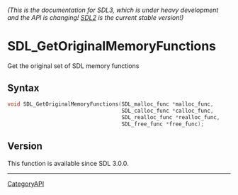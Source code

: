 ====== (This is the documentation for SDL3, which is under heavy development and the API is changing! [https://wiki.libsdl.org/ SDL2] is the current stable version!) ======
= SDL_GetOriginalMemoryFunctions =

Get the original set of SDL memory functions 

== Syntax ==

<syntaxhighlight lang='c'>
void SDL_GetOriginalMemoryFunctions(SDL_malloc_func *malloc_func,
                                    SDL_calloc_func *calloc_func,
                                    SDL_realloc_func *realloc_func,
                                    SDL_free_func *free_func);
</syntaxhighlight>

== Version ==

This function is available since SDL 3.0.0.

----
[[CategoryAPI]]


